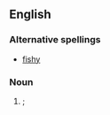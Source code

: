 ==English==

===Alternative spellings===
*[[fishy]]

===Noun===
{{en-noun}}

# {{childish}} {{diminutive of|fish|nodot=1}}; {{alternative spelling of|[[fishy]]|nocap=1}}